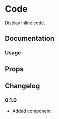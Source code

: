 
# Code

Display inline code.

## Documentation

### Usage

<Demo component={Usage} />

## Props

<PropsTable component={Code} />

## Changelog

### 0.1.0

- Added component
